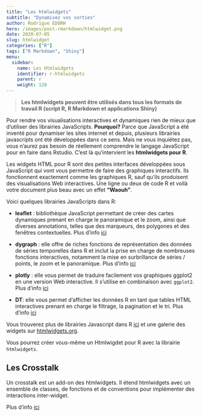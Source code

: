 ```yaml
---
title: "Les htmlwidgets"
subtitle: "Dynamisez vos sorties"
author: Rodrigue EDORH
hero: /images/post-rmarkdown/htmlwidget.png
date: 2020-07-05
slug: htmlwidget
categories: ["R"]
tags: ["R Markdown", "Shiny"]
menu:
  sidebar:
    name: Les Htmlwidgets
    identifier: r-htmlwidgets
    parent: r
    weight: 120
---
```


> __Les htmlwidgets peuvent être utilisés dans tous les formats de travail R (script R, R Markdown et applications Shiny)__ 


Pour rendre vos visualisations interactives et dynamiques rien de mieux que d'utiliser des librairies JavaScripts. __Pourquoi?__ Parce que JavaScript a été inventé pour dynamiser les sites internet et depuis, plusieurs librairies javascripts ont été développées dans ce sens. Mais ne vous inquiétez pas, vous n'aurez pas besoin de réellement comprendre le langage JavaScript pour en faire dans Rstudio. C'est là qu'intervient les __htmlwidgets pour R__.


Les widgets HTML pour R sont des petites interfaces développées sous JavaScript qui vont vous permettre de faire des graphiques interactifs. Ils fonctionnent exactement comme les graphiques R, sauf qu'ils produisent des visualisations Web interactives. Une ligne ou deux de code R et voilà votre document plus beau avec un effet __"Waouh"__.

Voici quelques librairies JavaScripts dans R: 

- __leaflet__ : bibliothèque JavaScript permettant de créer des cartes dynamiques prenant en charge le panoramique et le zoom, ainsi que diverses annotations, telles que des marqueurs, des polygones et des fenêtres contextuelles. Plus d'info [ici](http://www.htmlwidgets.org/showcase_leaflet.html)

- __dygraph__ : elle offre de riches fonctions de représentation des données de séries temporelles dans R et inclut la prise en charge de nombreuses fonctions interactives, notamment la mise en surbrillance de séries / points, le zoom et le panoramique. Plus d'info [ici](http://www.htmlwidgets.org/showcase_dygraphs.html)

- __plotly__ : elle vous permet de traduire facilement vos graphiques ggplot2 en une version Web interactive. Il s'utilise  en combinaison avec `ggplot2`. Plus d'info [ici](http://www.htmlwidgets.org/showcase_plotly.html)

- __DT__: elle vous permet d'afficher les données R en tant que tables HTML interactives prenant en charge le filtrage, la pagination et le tri. Plus d'info [ici](http://www.htmlwidgets.org/showcase_datatables.html)


Vous trouverez plus de librairies Javascript dans R [ici](http://www.htmlwidgets.org/showcase_leaflet.html) et une galerie des widgets sur [htmlwidgets.org](http://gallery.htmlwidgets.org/).


Vous pourrez créer vous-même un Htmlwigdet pour R avec la librairie `htmlwidgets`.

##  Les Crosstalk

Un crosstalk est un add-on des htmlwidgets. Il étend htmlwidgets avec un ensemble de classes, de fonctions et de conventions pour implémenter des interactions inter-widget. 

Plus d'info [ici](http://rstudio.github.io/crosstalk/index.html)